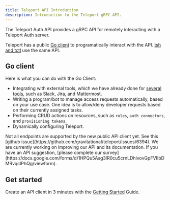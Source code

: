 ```yaml
---
title: Teleport API Introduction
description: Introduction to the Teleport gRPC API.
---
```


The Teleport Auth API provides a gRPC API for remotely interacting with a Teleport Auth server.

Teleport has a public [Go client](https://pkg.go.dev/github.com/gravitational/teleport/api/client)
to programatically interact with the API. [tsh and tctl](../../cli-docs.mdx/) use the same API.

## Go client

Here is what you can do with the Go Client:
 - Integrating with external tools, which we have already done 
   for [several tools](../../access-controls/access-requests/index.mdx#integrating-with-an-external-tool),
   such as Slack, Jira, and Mattermost.
 - Writing a program/bot to manage access requests automatically, based on your use case. One idea
   is to allow/deny developer requests based on their currently assigned tasks.
 - Performing CRUD actions on resources, such as `roles`, `auth connectors`, and `provisioning tokens`.
 - Dynamically configuring Teleport.

<Admonition type="warning">
  Not all endpoints are supported by the new public API client yet. See this 
  [github issue](https://github.com/gravitational/teleport/issues/6394).
</Admonition>

<Admonition type="note">
  We are currently working on improving our API and its documentation. If you have an API suggestion,
  [please complete our survey](https://docs.google.com/forms/d/1HPQu5Asg3lR0cu5crnLDhlvovGpFVIIbDMRvqclPhQg/viewform).
</Admonition>

## Get started

Create an API client in 3 minutes with the [Getting Started](./getting-started.mdx) Guide.